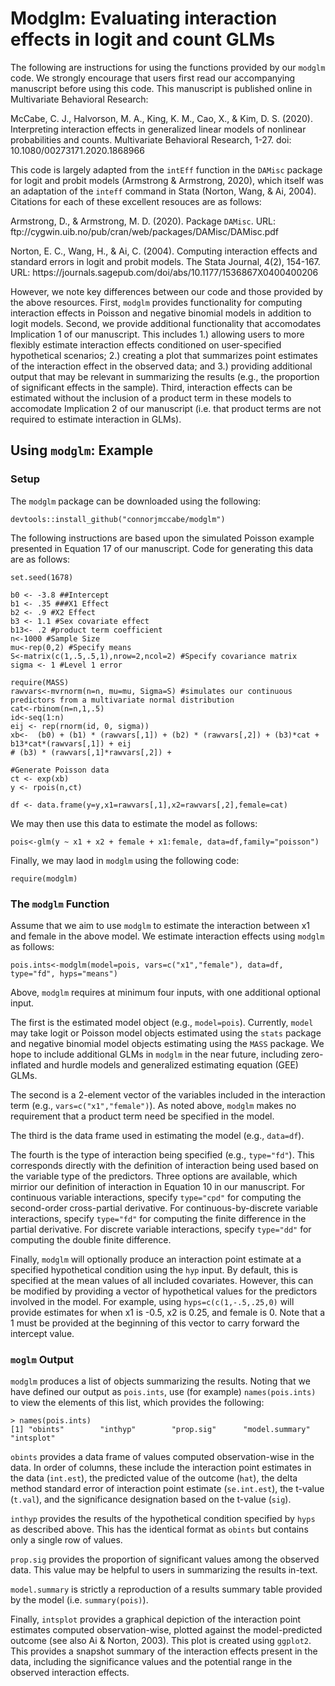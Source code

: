 # Modglm: Evaluating interaction effects in logit and count GLMs

The following are instructions for using the functions provided by our `modglm` code. We strongly encourage that users first read our accompanying manuscript before using this code. This manuscript is published online in Multivariate Behavioral Research:

McCabe, C. J., Halvorson, M. A., King, K. M., Cao, X., & Kim, D. S. (2020). Interpreting interaction effects in generalized linear models of nonlinear probabilities and counts. Multivariate Behavioral Research, 1-27. doi: 10.1080/00273171.2020.1868966

This code is largely adapted from the `intEff` function in the `DAMisc` package for logit and probit models (Armstrong & Armstrong, 2020), which itself was an adaptation of the `inteff` command in Stata (Norton, Wang, & Ai, 2004). Citations for each of these excellent resouces are as follows:

Armstrong, D., & Armstrong, M. D. (2020). Package `DAMisc`. 
URL: ftp://cygwin.uib.no/pub/cran/web/packages/DAMisc/DAMisc.pdf 

Norton, E. C., Wang, H., & Ai, C. (2004). Computing interaction effects and standard errors in logit and probit models. The Stata Journal, 4(2), 154-167.
URL: https://journals.sagepub.com/doi/abs/10.1177/1536867X0400400206

However, we note key differences between our code and those provided by the above resources. First, `modglm` provides functionality for computing interaction effects in Poisson and negative binomial models in addition to logit models. Second, we provide additional functionality that accomodates Implication 1 of our manuscript. This includes 1.) allowing users to more flexibly estimate interaction effects conditioned on user-specified hypothetical scenarios; 2.) creating a plot that summarizes point estimates of the interaction effect in the observed data; and 3.) providing additional output that may be relevant in summarizing the results (e.g., the proportion of significant effects in the sample). Third, interaction effects can be estimated without the inclusion of a product term in these models to accomodate Implication 2 of our manuscript (i.e. that product terms are not required to estimate interaction in GLMs).
  
## Using `modglm`: Example

### Setup

The `modglm` package can be downloaded using the following:
```
devtools::install_github("connorjmccabe/modglm")
```

The following instructions are based upon the simulated Poisson example presented in Equation 17 of our manuscript. Code for generating this data are as follows:

```
set.seed(1678)

b0 <- -3.8 ##Intercept
b1 <- .35 ###X1 Effect
b2 <- .9 #X2 Effect
b3 <- 1.1 #Sex covariate effect
b13<- .2 #product term coefficient
n<-1000 #Sample Size
mu<-rep(0,2) #Specify means
S<-matrix(c(1,.5,.5,1),nrow=2,ncol=2) #Specify covariance matrix
sigma <- 1 #Level 1 error

require(MASS)
rawvars<-mvrnorm(n=n, mu=mu, Sigma=S) #simulates our continuous predictors from a multivariate normal distribution
cat<-rbinom(n=n,1,.5)
id<-seq(1:n)
eij <- rep(rnorm(id, 0, sigma))
xb<-  (b0) + (b1) * (rawvars[,1]) + (b2) * (rawvars[,2]) + (b3)*cat + b13*cat*(rawvars[,1]) + eij
# (b3) * (rawvars[,1]*rawvars[,2]) + 

#Generate Poisson data
ct <- exp(xb)
y <- rpois(n,ct)

df <- data.frame(y=y,x1=rawvars[,1],x2=rawvars[,2],female=cat)
```

We may then use this data to estimate the model as follows:

```
pois<-glm(y ~ x1 + x2 + female + x1:female, data=df,family="poisson")
```
Finally, we may laod in `modglm` using the following code:

```
require(modglm)
```

### The `modglm` Function

Assume that we aim to use `modglm` to estimate the interaction between x1 and female in the above model. We estimate interaction effects using `modglm` as follows:

```
pois.ints<-modglm(model=pois, vars=c("x1","female"), data=df, type="fd", hyps="means")
```

Above, `modglm` requires at minimum four inputs, with one additional optional input.

The first is the estimated model object (e.g., `model=pois`). Currently, `model` may take logit or Poisson model objects estimated using the `stats` package and negative binomial model objects estimating using the `MASS` package. We hope to include additional GLMs in `modglm` in the near future, including zero-inflated and hurdle models and generalized estimating equation (GEE) GLMs.

The second is a 2-element vector of the variables included in the interaction term (e.g., `vars=c("x1","female")`). As noted above, `modglm` makes no requirement that a product term need be specified in the model.

The third is the data frame used in estimating the model (e.g., `data=df`).

The fourth is the type of interaction being specified (e.g., `type="fd"`). This corresponds directly with the definition of interaction being used based on the variable type of the predictors. Three options are available, which mirrior our definition of interaction in Equation 10 in our manuscript. For continuous variable interactions, specify `type="cpd"` for computing the second-order cross-partial derivative. For continuous-by-discrete variable interactions, specify `type="fd"` for computing the finite difference in the partial derivative. For discrete variable interactions, specify `type="dd"` for computing the double finite difference.

Finally, `modglm` will optionally produce an interaction point estimate at a specified hypothetical condition using the `hyp` input. By default, this is specified at the mean values of all included covariates. However, this can be modified by providing a vector of hypothetical values for the predictors involved in the model. For example, using `hyps=c(c(1,-.5,.25,0)` will provide estimates for when x1 is -0.5, x2 is 0.25, and female is 0. Note that a 1 must be provided at the beginning of this vector to carry forward the intercept value. 

### `moglm` Output

`modglm` produces a list of objects summarizing the results. Noting that we have defined our output as `pois.ints`, use (for example) `names(pois.ints)` to view the elements of this list, which provides the following:

```
> names(pois.ints)
[1] "obints"        "inthyp"        "prop.sig"      "model.summary" "intsplot" 
```

`obints` provides a data frame of values computed observation-wise in the data. In order of columns, these include the interaction point estimates in the data (`int.est`), the predicted value of the outcome (`hat`), the delta method standard error of interaction point estimate (`se.int.est`), the t-value (`t.val`), and the significance designation based on the t-value (`sig`).

`inthyp` provides the results of the hypothetical condition specified by `hyps` as described above. This has the identical format as `obints` but contains only a single row of values.

`prop.sig` provides the proportion of significant values among the observed data. This value may be helpful to users in summarizing the results in-text.

`model.summary` is strictly a reproduction of a results summary table provided by the model (i.e. `summary(pois)`).

Finally, `intsplot` provides a graphical depiction of the interaction point estimates computed observation-wise, plotted against the model-predicted outcome (see also Ai & Norton, 2003). This plot is created using `ggplot2`. This provides a snapshot summary of the interaction effects present in the data, including the significance values and the potential range in the observed interaction effects.
